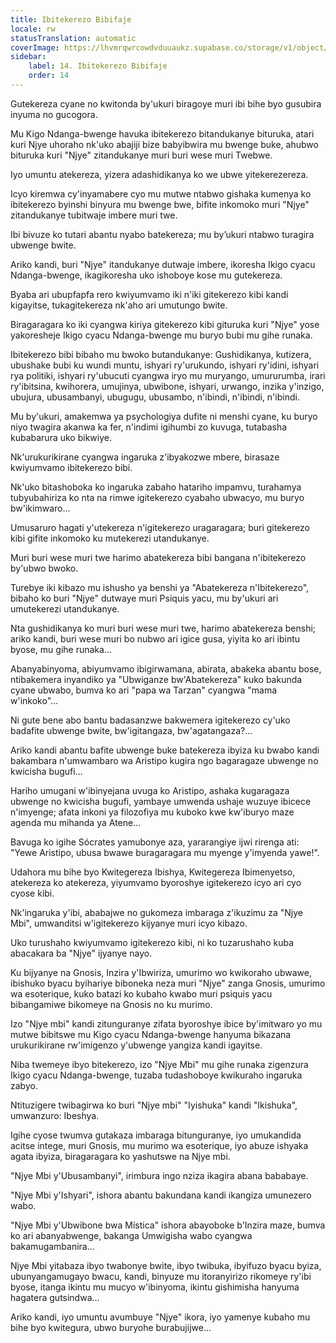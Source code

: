 ```yaml
---
title: Ibitekerezo Bibifaje
locale: rw
statusTranslation: automatic
coverImage: https://lhvmrqwrcowdvduuaukz.supabase.co/storage/v1/object/public/strapi-uploads/small_cover-tratado-de-psicologia-revolucionaria.webp-5e15e1cec4e0ebebcde5d7fc7565d8fd.webp
sidebar:
    label: 14. Ibitekerezo Bibifaje
    order: 14
---
```

Gutekereza cyane no kwitonda by'ukuri biragoye muri ibi bihe byo gusubira inyuma no gucogora.

Mu Kigo Ndanga-bwenge havuka ibitekerezo bitandukanye bituruka, atari kuri Njye uhoraho nk'uko abajiji bize babyibwira mu bwenge buke, ahubwo bituruka kuri "Njye" zitandukanye muri buri wese muri Twebwe.

Iyo umuntu atekereza, yizera adashidikanya ko we ubwe yitekerezereza.

Icyo kiremwa cy'inyamabere cyo mu mutwe ntabwo gishaka kumenya ko ibitekerezo byinshi binyura mu bwenge bwe, bifite inkomoko muri "Njye" zitandukanye tubitwaje imbere muri twe.

Ibi bivuze ko tutari abantu nyabo batekereza; mu by’ukuri ntabwo turagira ubwenge bwite.

Ariko kandi, buri "Njye" itandukanye dutwaje imbere, ikoresha Ikigo cyacu Ndanga-bwenge, ikagikoresha uko ishoboye kose mu gutekereza.

Byaba ari ubupfapfa rero kwiyumvamo iki n'iki gitekerezo kibi kandi kigayitse, tukagitekereza nk'aho ari umutungo bwite.

Biragaragara ko iki cyangwa kiriya gitekerezo kibi gituruka kuri "Njye" yose yakoresheje Ikigo cyacu Ndanga-bwenge mu buryo bubi mu gihe runaka.

Ibitekerezo bibi bibaho mu bwoko butandukanye: Gushidikanya, kutizera, ubushake bubi ku wundi muntu, ishyari ry'urukundo, ishyari ry'idini, ishyari rya politiki, ishyari ry'ubucuti cyangwa iryo mu muryango, umururumba, irari ry'ibitsina, kwihorera, umujinya, ubwibone, ishyari, urwango, inzika y'inzigo, ubujura, ubusambanyi, ubugugu, ubusambo, n'ibindi, n'ibindi, n'ibindi.

Mu by'ukuri, amakemwa ya psychologiya dufite ni menshi cyane, ku buryo niyo twagira akanwa ka fer, n'indimi igihumbi zo kuvuga, tutabasha kubabarura uko bikwiye.

Nk'urukurikirane cyangwa ingaruka z'ibyakozwe mbere, birasaze kwiyumvamo ibitekerezo bibi.

Nk'uko bitashoboka ko ingaruka zabaho hatariho impamvu, turahamya tubyubahiriza ko nta na rimwe igitekerezo cyabaho ubwacyo, mu buryo bw'ikimwaro...

Umusaruro hagati y'utekereza n'igitekerezo uragaragara; buri gitekerezo kibi gifite inkomoko ku mutekerezi utandukanye.

Muri buri wese muri twe harimo abatekereza bibi bangana n'ibitekerezo by'ubwo bwoko.

Turebye iki kibazo mu ishusho ya benshi ya "Abatekereza n'Ibitekerezo", bibaho ko buri "Njye" dutwaye muri Psiquis yacu, mu by'ukuri ari umutekerezi utandukanye.

Nta gushidikanya ko muri buri wese muri twe, harimo abatekereza benshi; ariko kandi, buri wese muri bo nubwo ari igice gusa, yiyita ko ari ibintu byose, mu gihe runaka...

Abanyabinyoma, abiyumvamo ibigirwamana, abirata, abakeka abantu bose, ntibakemera inyandiko ya "Ubwiganze bw'Abatekereza" kuko bakunda cyane ubwabo, bumva ko ari "papa wa Tarzan" cyangwa "mama w'inkoko"...

Ni gute bene abo bantu badasanzwe bakwemera igitekerezo cy'uko badafite ubwenge bwite, bw'igitangaza, bw'agatangaza?...

Ariko kandi abantu bafite ubwenge buke batekereza ibyiza ku bwabo kandi bakambara n'umwambaro wa Aristipo kugira ngo bagaragaze ubwenge no kwicisha bugufi...

Hariho umugani w'ibinyejana uvuga ko Aristipo, ashaka kugaragaza ubwenge no kwicisha bugufi, yambaye umwenda ushaje wuzuye ibicece n'imyenge; afata inkoni ya filozofiya mu kuboko kwe kw'iburyo maze agenda mu mihanda ya Atene...

Bavuga ko igihe Sócrates yamubonye aza, yararangiye ijwi rirenga ati: "Yewe Aristipo, ubusa bwawe buragaragara mu myenge y'imyenda yawe!".

Udahora mu bihe byo Kwitegereza Ibishya, Kwitegereza Ibimenyetso, atekereza ko atekereza, yiyumvamo byoroshye igitekerezo icyo ari cyo cyose kibi.

Nk'ingaruka y'ibi, ababajwe no gukomeza imbaraga z'ikuzimu za "Njye Mbi", umwanditsi w'igitekerezo kijyanye muri icyo kibazo.

Uko turushaho kwiyumvamo igitekerezo kibi, ni ko tuzarushaho kuba abacakara ba "Njye" ijyanye nayo.

Ku bijyanye na Gnosis, Inzira y'Ibwiriza, umurimo wo kwikoraho ubwawe, ibishuko byacu byihariye biboneka neza muri "Njye" zanga Gnosis, umurimo wa esoterique, kuko batazi ko kubaho kwabo muri psiquis yacu bibangamiwe bikomeye na Gnosis no ku murimo.

Izo "Njye mbi" kandi zitunguranye zifata byoroshye ibice by'imitwaro yo mu mutwe bibitswe mu Kigo cyacu Ndanga-bwenge hanyuma bikazana urukurikirane rw'imigenzo y'ubwenge yangiza kandi igayitse.

Niba twemeye ibyo bitekerezo, izo "Njye Mbi" mu gihe runaka zigenzura Ikigo cyacu Ndanga-bwenge, tuzaba tudashoboye kwikuraho ingaruka zabyo.

Ntituzigere twibagirwa ko buri "Njye mbi" "Iyishuka" kandi "Ikishuka", umwanzuro: Ibeshya.

Igihe cyose twumva gutakaza imbaraga bitunguranye, iyo umukandida acitse intege, muri Gnosis, mu murimo wa esoterique, iyo abuze ishyaka agata ibyiza, biragaragara ko yashutswe na Njye mbi.

"Njye Mbi y'Ubusambanyi", irimbura ingo nziza ikagira abana bababaye.

"Njye Mbi y'Ishyari", ishora abantu bakundana kandi ikangiza umunezero wabo.

"Njye Mbi y'Ubwibone bwa Mística" ishora abayoboke b'Inzira maze, bumva ko ari abanyabwenge, bakanga Umwigisha wabo cyangwa bakamugambanira...

Njye Mbi yitabaza ibyo twabonye bwite, ibyo twibuka, ibyifuzo byacu byiza, ubunyangamugayo bwacu, kandi, binyuze mu itoranyirizo rikomeye ry'ibi byose, itanga ikintu mu mucyo w'ibinyoma, ikintu gishimisha hanyuma hagatera gutsindwa...

Ariko kandi, iyo umuntu avumbuye "Njye" ikora, iyo yamenye kubaho mu bihe byo kwitegura, ubwo buryohe burabujijwe...

